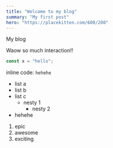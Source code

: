 ```yaml
---
title: "Welcome to my blog"
summary: "My first post"
hero: "https://placekitten.com/600/200"
---
```



My blog 

<SolidComponent client:load/>

Waow so much interaction!!

```js
const x = "hello";
```

inline code: `hehehe`

- list a 
- list b
- list c
  - nesty 1
    - nesty 2
- hehehe

1. epic
2. awesome
3. exciting
